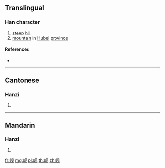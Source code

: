 {{also|峴}}
==Translingual==

===Han character===
{{Han char|rn=46|rad=山|as=04|sn=7|four=|canj=UBHU|ids=⿰山见}}

# [[steep]] [[hill]]
# [[mountain]] in [[Hubei]] [[province]]

====References====
* {{Han ref|kx=0308.331|hdz=10763.100|uh=5C98|ud=23704}}

----

==Cantonese==

===Hanzi===
{{yue-hanzi|jyut=[[jin6]]|y=yin6|tra=峴}}

# {{defn|lang=yue|sort=山04}}

----

==Mandarin==

===Hanzi===
{{cmn-hanzi|tra=峴|pin=[[xiàn]] ([[xian4]]), [[pí]] ([[pi2]]), [[pō]] ([[po1]])|wg=hsien<sup>4</sup>, p'i<sup>2</sup>, p'o<sup>1</sup>}}

# {{defn|lang=cmn|sort=山04}}

[[fr:岘]]
[[mg:岘]]
[[pl:岘]]
[[th:岘]]
[[zh:岘]]